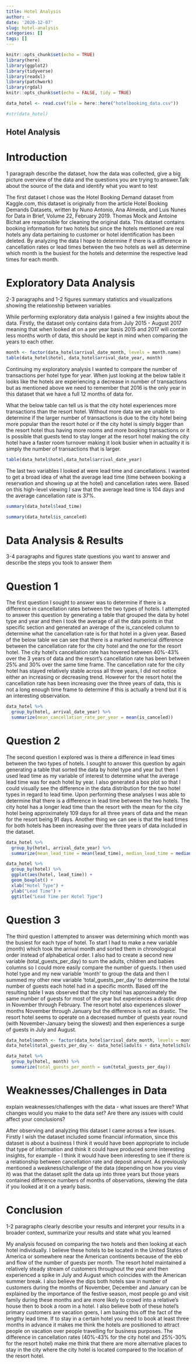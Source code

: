```yaml
---
title: Hotel Analysis
author: ~
date: '2020-12-07'
slug: hotel-analysis
categories: []
tags: []
---
```



```r
knitr::opts_chunk$set(echo = TRUE)
library(here)
library(ggplot2)
library(tidyverse)
library(readxl)
library(patchwork)
library(rgdal)
knitr::opts_chunk$set(echo = FALSE, tidy = TRUE)

data_hotel <- read.csv(file = here::here("hotelbooking_data.csv"))

#str(data_hotel)
```

## Hotel Analysis

# Introduction
1 paragraph
describe the dataset, how the data was collected, give a big picture overview of the data and the questions you are trying to answer.Talk about the source of the data and identify what you want to test

The first dataset I chose was the Hotel Booking Demand dataset from Kaggle.com, this dataset is originally from the article Hotel Booking Demands Datasets, written by Nuno Antonio, Ana Almeida, and Luis Nunes for Data in Brief, Volume 22, February 2019. Thomas Mock and Antoine Bichat are responsible for cleaning the original data. This dataset contains booking information for two hotels but since the hotels mentioned are real hotels any data pertaining to customer or hotel identification has been deleted. By analyzing the data I hope to determine if there is a difference in cancellation rates or lead times between the two hotels as well as determine which month is the busiest for the hotels and determine the respective lead times for each month.


# Exploratory Data Analysis
2-3 paragraphs and 1-2 figures
summary statistics and visualizations showing the relationship between variables

While performing exploratory data analysis I gained a few insights about the data. Firstly, the dataset only contains data from July 2015 - August 2017 meaning that when looked at on a per year basis 2015 and 2017 will contain less months worth of data, this should be kept in mind when comparing the years to each other. 

```r
month <- factor(data_hotel$arrival_date_month, levels = month.name)
table(data_hotel$hotel, data_hotel$arrival_date_year, month)
```

Continuing my exploratory analysis I wanted to compare the number of transactions per hotel type for year. When just looking at the below table it looks like the hotels are experiencing a decrease in number of transactions but as mentioned above we need to remember that 2016 is the only year in this dataset that we have a full 12 months of data for.

What the below table can tell us is that the city hotel experiences more transactions than the resort hotel. Without more data we are unable to determine if the larger number of transactions is due to the city hotel being more popular than the resort hotel or if the city hotel is simply bigger than the resort hotel thus having more rooms and more booking transactions or it is possible that guests tend to stay longer at the resort hotel making the city hotel have a faster room turnover making it look busier when in actuality it is simply the number of transactions that is larger.


```r
table(data_hotel$hotel,data_hotel$arrival_date_year)

```
The last two variables I looked at were lead time and cancellations. I wanted to get a broad idea of what the average lead time (time between booking a reservation and showing up at the hotel) and cancellation rates were. Based on this high-level viewing I saw that the average lead time is 104 days and the average cancellation rate is 37%. 


```r
summary(data_hotel$lead_time)

summary(data_hotel$is_canceled)

```

# Data Analysis & Results
3-4 paragraphs and figures
state questions you want to answer and describe the steps you took to answer them


# Question 1
The first question I sought to answer was to determine if there is a difference in cancellation rates between the two types of hotels. I attempted to answer this question by generating a table that grouped the data by hotel type and year and then I took the average of all the data points in that specific section and generated an average of the is_canceled column to determine what the cancellation rate is for that hotel in a given year. Based of the below table we can see that there is a marked numerical difference between the cancellation rate for the city hotel and the one for the resort hotel. The city hotel's cancellation rate has hovered between 40%-43% over the 3 years of data and the resort's cancellation rate has been between 25% and 30% over the same time frame. The cancellation rate for the city hotel has stayed relatively stable across all three years, I did not notice either an increasing or decreasing trend. However for the resort hotel the cancellation rate has been increasing over the three years of data, this is not a long enough time frame to determine if this is actually a trend but it is an interesting observation. 


```r

data_hotel %>%
  group_by(hotel, arrival_date_year) %>%
  summarize(mean_cancellation_rate_per_year = mean(is_canceled))

```

# Question 2
The second question I explored was is there a difference in lead times between the two types of hotels. I sought to answer this question by again generating a table that sorted the data by hotel type and year but then I used lead time as my variable of interest to determine what the average lead time was for each hotel by year. I also generated a box plot so that I could visually see the difference in the data distribution for the two hotel types in regard to lead time. Upon performing these analyses I was able to determine that there is a difference in lead time between the two hotels. The city hotel has a longer lead time than the resort with the mean for the city hotel being approximately 109 days for all three years of data and the mean for the resort being 91 days. Another thing we can see is that the lead times for both hotels has been increasing over the three years of data included in the dataset. 
    
```r

data_hotel %>%
  group_by(hotel, arrival_date_year) %>%
  summarize(mean_lead_time = mean(lead_time), median_lead_time = median(lead_time))

data_hotel %>%
  group_by(hotel) %>%
  ggplot(aes(hotel, lead_time)) +
  geom_boxplot() +
  xlab("Hotel Type") +
  ylab("Lead Time") +
  ggtitle("Lead Time per Hotel Type")

```

# Question 3
The third question I attempted to answer was determining which month was the busiest for each type of hotel. To start I had to make a new variable (month) which took the arrival month and sorted them in chronological order instead of alphabetical order. I also had to create a second new variable (total_guests_per_day) to sum the adults, children and babies columns so I could more easily compare the number of guests. I then used hotel type and my new variable 'month' to group the data and then I summed my other new variable 'total_guests_per_day' to determine the total number of guests each hotel had in a specific month. Based off the resulting table I was observed that the city hotel has approximately the same number of guests for most of the year but experiences a drastic drop in November through February. The resort hotel also experiences slower months November through January but the difference is not as drastic. The resort hotel seems to operate on a decreased number of guests year round (with November-January being the slowest) and then experiences a surge of guests in July and August. 
    
```r
data_hotel$month <- factor(data_hotel$arrival_date_month, levels = month.name)
data_hotel$total_guests_per_day <- data_hotel$adults + data_hotel$children + data_hotel$babies

data_hotel %>%
  group_by(hotel, month) %>%
  summarize(total_guests_per_month = sum(total_guests_per_day))


```

# Weaknesses/Challenges in Data
explain weaknesses/challenges with the data - what issues are there? What changes would you make to the data set? Are there any issues with could affect your conclusions?


After observing and analyzing this dataset I came across a few issues. Firstly I wish the dataset included some financial information, since this dataset is about a business I think it would have been appropriate to include that type of information and think it could have produced some interesting insights, for example - I think it would have been interesting to see if there is a relationship between cancellation rate and deposit amount. As previously mentioned a weakness/challenge of the data (depending on how you view it) was that the dataset split the data up into three years but those years contained difference numbers of months of observations, skewing the data if you looked at it on a yearly basis. 


# Conclusion
1-2 paragraphs
clearly describe your results and interpret your results in a broader context, summarize your results and state what you learned

My analysis focused on comparing the two hotels and then looking at each hotel individually. I believe these hotels to be located in the United States of America or somewhere near the American continents because of the ebb and flow of the number of guests per month. The resort hotel maintained a relatively steady stream of customers throughout the year and then experienced a spike in July and August which coincides with the American summer break. I also believe the dips both hotels saw in number of customers during the months of November, December and January can be explained by the importance of the festive season, most people go and visit family during these months and are more likely to crowd into a relative's house then to book a room in a hotel. I also believe both of these hotel's primary customers are vacation goers, I am basing this off the fact of the lengthy lead time. If to stay in a certain hotel you need to book at least three months in advance it makes me think the hotels are positioned to attract people on vacation over people travelling for business purposes. The difference in cancellation rates (40%-43% for the city hotel and 25%-30% for the resort hotel) make me think that there are more alternative places to stay in the city where the city hotel is located compared to the location of the resort hotel. 
















